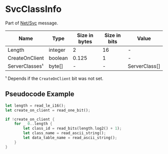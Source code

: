 # SvcClassInfo

Part of [Net/Svc](../netsvc) message.

<!-- @dem-gen-begin:SvcClassInfo -->
| Name | Type | Size in bytes | Size in bits | Value |
| --- | --- | --- | --- | --- |
| Length | integer | 2 | 16 | - |
| CreateOnClient | boolean | 0.125 | 1 | - |
| ServerClasses¹ | byte[] | - | - | ServerClass[] |

¹ Depends if the `CreateOnClient` bit was not set.

<!-- @dem-gen-end:SvcClassInfo -->

## Pseudocode Example

```rust
let length = read_le_i16();
let create_on_client = read_one_bit();

if !create_on_client {
    for _ 0..length {
        let class_id = read_bits(length.log2() + 1);
        let class_name = read_ascii_string();
        let data_table_name = read_ascii_string();
    }
}
```
